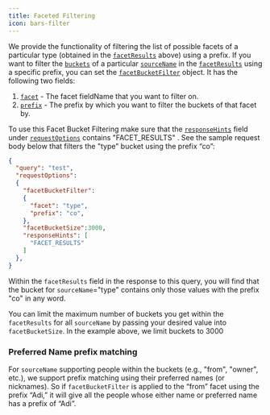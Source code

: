 ```yaml
---
title: Faceted Filtering
icon: bars-filter
---
```


We provide the functionality of filtering the list of possible facets of a particular type (obtained in the [`facetResults`](https://developers.glean.com/client/operation/search/#tag/Search/operation/search!c=200&path=facetResults&t=response) above) using a prefix. If you want to filter the [`buckets`](https://developers.glean.com/client/operation/search/#tag/Search/operation/search!c=200&path=facetResults/buckets&t=response) of a particular [`sourceName`](https://developers.glean.com/client/operation/search/#tag/Search/operation/search!c=200&path=facetResults/buckets&t=response) in the [`facetResults`](https://developers.glean.com/client/operation/search/#tag/Search/operation/search!c=200&path=facetResults&t=response) using a specific prefix, you can set the [`facetBucketFilter`](https://developers.glean.com/client/operation/search/#tag/Search/operation/search!path=requestOptions/facetBucketFilter&t=request) object. It has the following two fields:

1. [`facet`](https://developers.glean.com/client/operation/search/#tag/Search/operation/search!path=requestOptions/facetBucketFilter/facet&t=request) - The facet fieldName that you want to filter on.
2. [`prefix`](https://developers.glean.com/client/operation/search/#tag/Search/operation/search!path=requestOptions/facetBucketFilter/prefix&t=request) - The prefix by which you want to filter the buckets of that facet by.

To use this Facet Bucket Filtering make sure that the [`responseHints`](https://developers.glean.com/client/operation/search/#tag/Search/operation/search!path=requestOptions/responseHints&t=request) field under [`requestOptions`](https://developers.glean.com/client/operation/search/#tag/Search/operation/search!path=requestOptions&t=request) contains "FACET_RESULTS" . See the sample request body below that filters the "type" bucket using the prefix “co”:

```json
{
  "query": "test",
  "requestOptions":
  {
    "facetBucketFilter":
    {
      "facet": "type",
      "prefix": "co",
    },
    "facetBucketSize":3000,
    "responseHints": [
      "FACET_RESULTS"
    ]
  },
}
```

Within the `facetResults` field in the response to this query, you will find that the bucket for `sourceName`="type" contains only those values with the prefix "co" in any word.

You can limit the maximum number of buckets you get within the `facetResults` for all `sourceName` by passing your desired value into `facetBucketSize`. In the example above, we limit buckets to 3000

### Preferred Name prefix matching

For `sourceName` supporting people within the buckets (e.g., "from", "owner", etc.), we support prefix matching using their preferred names (or nicknames). So if `facetBucketFilter` is applied to the “from” facet using the prefix “Adi,” it will give all the people whose either name or preferred name has a prefix of “Adi”.
